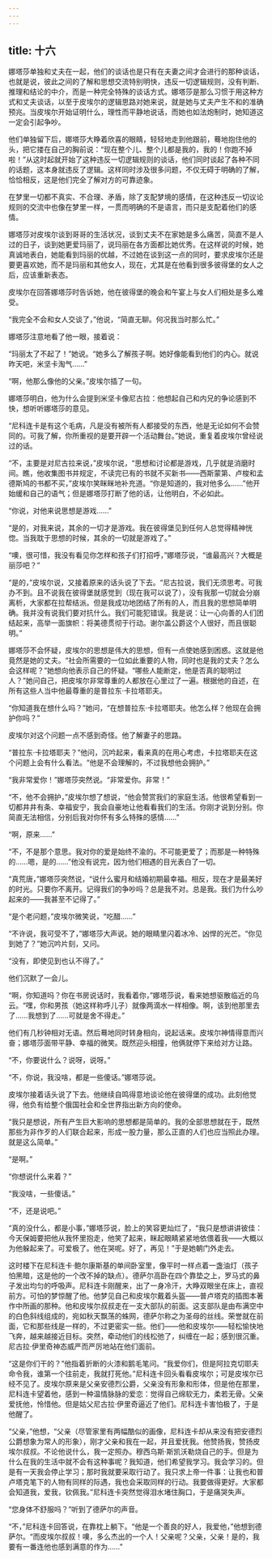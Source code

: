 ```yaml
---
---
---
```

title: 十六
---



娜塔莎单独和丈夫在一起，他们的谈话也是只有在夫妻之间才会进行的那种谈话，也就是说，彼此之间的了解和思想交流特别明快，违反一切逻辑规则，没有判断、推理和结论的中介，而是一种完全特殊的谈话方式。娜塔莎是那么习惯于用这种方式和丈夫谈话，以至于皮埃尔的逻辑思路对她来说，就是她与丈夫产生不和的准确预兆。当皮埃尔开始证明什么，理性而平静地说话，而她也如法炮制时，她知道这一定会引起争吵。

他们单独留下后，娜塔莎大睁着欣喜的眼睛，轻轻地走到他跟前，蓦地抱住他的头，把它搂在自己的胸前说：“现在整个儿、整个儿都是我的，我的！你跑不掉啦！”从这时起就开始了这种违反一切逻辑规则的谈话，他们同时谈起了各种不同的话题，这本身就违反了逻辑。这样同时涉及很多问题，不仅无碍于明确的了解，恰恰相反，这是他们完全了解对方的可靠迹象。

在梦里一切都不真实、不合理、矛盾，除了支配梦境的感情，在这种违反一切议论规则的交流中也像在梦里一样，一贯而明确的不是语言，而只是支配着他们的感情。

娜塔莎对皮埃尔谈到哥哥的生活状况，谈到丈夫不在家她是多么痛苦，简直不是人过的日子，谈到她更爱玛丽了，说玛丽在各方面都比她优秀。在这样说的时候，她真诚地表白，她能看到玛丽的优越，不过她在谈到这一点的同时，要求皮埃尔还是要更喜欢她，而不是玛丽和其他女人，现在，尤其是在他看到很多彼得堡的女人之后，应该重新表态。

皮埃尔在回答娜塔莎时告诉她，他在彼得堡的晚会和午宴上与女人们相处是多么难受。

“我完全不会和女人交谈了，”他说，“简直无聊。何况我当时那么忙。”

娜塔莎注意地看了他一眼，接着说：

“玛丽太了不起了！”她说。“她多么了解孩子啊。她好像能看到他们的内心。就说昨天吧，米坚卡淘气……”

“啊，他那么像他的父亲。”皮埃尔插了一句。

娜塔莎明白，他为什么会提到米坚卡像尼古拉：他想起自己和内兄的争论感到不快，想听听娜塔莎的意见。

“尼科连卡是有这个毛病，凡是没有被所有人都接受的东西，他是无论如何不会赞同的。可我了解，你所重视的是要开辟一个活动舞台。”她说，重复着皮埃尔曾经说过的话。

“不，主要是对尼古拉来说，”皮埃尔说，“思想和讨论都是游戏，几乎就是消磨时间。瞧，他收集图书并规定，不读完已有的书就不买新书——西斯蒙第、卢梭和孟德斯鸠的书都不买，”皮埃尔笑眯眯地补充道。“你是知道的，我对他多么……”他开始缓和自己的语气；但是娜塔莎打断了他的话，让他明白，不必如此。

“你说，对他来说思想是游戏……”

“是的，对我来说，其余的一切才是游戏。我在彼得堡见到任何人总觉得精神恍惚。当我耽于思想的时候，其余的一切就是游戏了。”

“噢，很可惜，我没有看见你怎样和孩子们打招呼，”娜塔莎说，“谁最高兴？大概是丽莎吧？”

“是的，”皮埃尔说，又接着原来的话头说了下去。“尼古拉说，我们无须思考。可我办不到。且不说我在彼得堡就感觉到（现在我可以说了），没有我那一切就会分崩离析，大家都在拉帮结派。但是我成功地团结了所有的人，而且我的思想简单明确。我并没有说我们要对抗什么。我们可能犯错误。我是说：让一心向善的人们团结起来，高举一面旗帜：将美德贯彻于行动。谢尔盖公爵这个人很好，而且很聪明。”

娜塔莎不会怀疑，皮埃尔的思想是伟大的思想，但有一点使她感到困惑。这就是他竟然是她的丈夫。“社会所需要的一位如此重要的人物，同时也是我的丈夫？怎么会这样呢？”她想向他表示自己的怀疑。“哪些人能断定，他是否真的聪明过人？”她问自己，把皮埃尔非常尊重的人都放在心里过了一遍。根据他的自述，在所有这些人当中他最尊重的是普拉东·卡拉塔耶夫。

“你知道我在想什么吗？”她问，“在想普拉东·卡拉塔耶夫。他怎么样？他现在会拥护你吗？”

皮埃尔对这个问题一点不感到奇怪。他了解妻子的思路。

“普拉东·卡拉塔耶夫？”他问，沉吟起来，看来真的在用心考虑，卡拉塔耶夫在这个问题上会有什么看法。“他是不会理解的，不过我想他会拥护。”

“我非常爱你！”娜塔莎突然说。“非常爱你。非常！”

“不，他不会拥护，”皮埃尔想了想说，“他会赞赏我们的家庭生活。他很希望看到一切都井井有条、幸福安宁，我会自豪地让他看看我们的生活。你刚才说到分别。你简直无法相信，分别后我对你怀有多么特殊的感情……”

“啊，原来……”

“不，不是那个意思。我对你的爱是始终不渝的。不可能更爱了；而那是一种特殊的……嗯，是的……”他没有说完，因为他们相遇的目光表白了一切。

“真荒唐，”娜塔莎突然说，“说什么蜜月和结婚初期最幸福。相反，现在才是最美好的时光。只要你不离开。记得我们的争吵吗？总是我不对。总是我。我们为什么吵起来的——我甚至不记得了。”

“是个老问题，”皮埃尔微笑说，“吃醋……”

“不许说，我可受不了，”娜塔莎大声说。她的眼睛里闪着冰冷、凶悍的光芒。“你见到她了？”她沉吟片刻，又问。

“没有，即使见到也认不得了。”

他们沉默了一会儿。

“啊，你知道吗？你在书房说话时，我看着你，”娜塔莎说，看来她想驱散临近的乌云。“嘿，你和男孩（她这样称呼儿子）就像两滴水一样相像。啊，该到他那里去了……我想到了……可就是舍不得走。”

他们有几秒钟相对无语。然后蓦地同时转身相向，说起话来。皮埃尔神情得意而兴奋；娜塔莎面带平静、幸福的微笑。既然迎头相撞，他俩就停下来给对方让路。

“不，你要说什么？说呀，说呀。”

“不，你说，我没啥，都是一些傻话。”娜塔莎说。

皮埃尔接着话头说了下去。他继续自鸣得意地谈论他在彼得堡的成功。此刻他觉得，他负有给整个俄国社会和全世界指出新方向的使命。

“我只是想说，所有产生巨大影响的思想都是简单的。我的全部思想就在于，既然那些为非作歹的人们联合起来，形成一股力量，那么正直的人们也应当照此办理。就是这么简单。”

“是啊。”

“你想说什么来着？”

“我没啥，一些傻话。”

“不，还是说吧。”

“真的没什么，都是小事，”娜塔莎说，脸上的笑容更灿烂了，“我只是想讲讲彼佳：今天保姆要把他从我怀里抱走，他笑了起来，眯起眼睛紧紧地依偎着我——大概以为他躲起来了。可爱极了。他在哭呢。好了，再见！”于是她朝门外走去。

这时楼下在尼科连卡·鲍尔康斯基的单间卧室里，像平时一样点着一盏油灯（孩子怕黑暗，这是他的一个改不掉的缺点）。德萨尔高卧在四个靠垫之上，罗马式的鼻子发出均匀的呼吸声。尼科连卡刚醒来，出了一身冷汗，大睁双眼坐在床上，直视前方。可怕的梦惊醒了他。他梦见自己和皮埃尔戴着头盔——普卢塔克的插图本著作中所画的那种。他和皮埃尔叔叔走在一支大部队的前面。这支部队是由布满空中的白色斜线组成的，宛如秋天飘荡的蛛网，德萨尔称之为圣母的丝线。荣誉就在前面，它和那些线是一样的，不过更密实一些。他们——他和皮埃尔——轻松愉快地飞奔，越来越接近目标。突然，牵动他们的线松弛了，纠缠在一起；感到很沉重。尼古拉·伊里奇神态威严而严厉地站在他们面前。

“这是你们干的？”他指着折断的火漆和鹅毛笔问。“我爱你们，但是阿拉克切耶夫命令我，谁第一个往前走，我就打死他。”尼科连卡回头看看皮埃尔；可是皮埃尔已经不见了。皮埃尔原来是父亲安德烈公爵，父亲没有形象和形体，但是他在那里，尼科连卡望着他，感到一种温情脉脉的爱恋：觉得自己绵软无力，柔若无骨。父亲爱抚他，怜惜他。但是姑父尼古拉·伊里奇逼近了他们。尼科连卡害怕极了，于是他醒了。

“父亲，”他想，“父亲（尽管家里有两幅酷似的画像，尼科连卡却从来没有把安德烈公爵想象为常人的形象），刚才父亲和我在一起，并且爱抚我。他赞扬我，赞扬皮埃尔叔叔。不论他说什么，我一定照办。穆西乌斯·斯凯沃勒烧自己的手。但是为什么在我的生活中就不会有这种事呢？我知道，他们希望我学习。我会学习的。但是有一天我会停止学习；那时我就要采取行动了。我只求上帝一件事：让我也和普卢塔克笔下的人物有同样的际遇，我也会采取同样的行动。我要做得更好。大家都会知道我，爱我，钦佩我。”尼科连卡突然觉得泪水堵住胸口，于是痛哭失声。

“您身体不舒服吗？”听到了德萨尔的声音。

“不，”尼科连卡回答说，在靠枕上躺下。“他是一个善良的好人，我爱他，”他想到德萨尔。“而皮埃尔叔叔！噢，多么杰出的一个人！父亲呢？父亲，父亲！是的，我要有一番连他也感到满意的作为……”